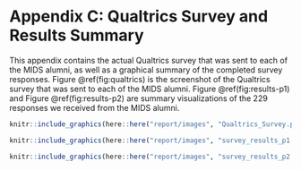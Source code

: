 # Appendix C: Qualtrics Survey and Results Summary

This appendix contains the actual Qualtrics survey that was sent to each of the MIDS alumni, as well as a graphical summary of the completed survey responses.  Figure \@ref(fig:qualtrics) is the screenshot of the Qualtrics survey that was sent to each of the MIDS alumni.  Figure \@ref(fig:results-p1) and Figure \@ref(fig:results-p2) are summary visualizations of the 229 responses we received from the MIDS alumni.

```r
knitr::include_graphics(here::here("report/images", "Qualtrics_Survey.png"))
```

```r
knitr::include_graphics(here::here("report/images", "survey_results_p1.png"))
```

```r
knitr::include_graphics(here::here("report/images", "survey_results_p2.png"))
```